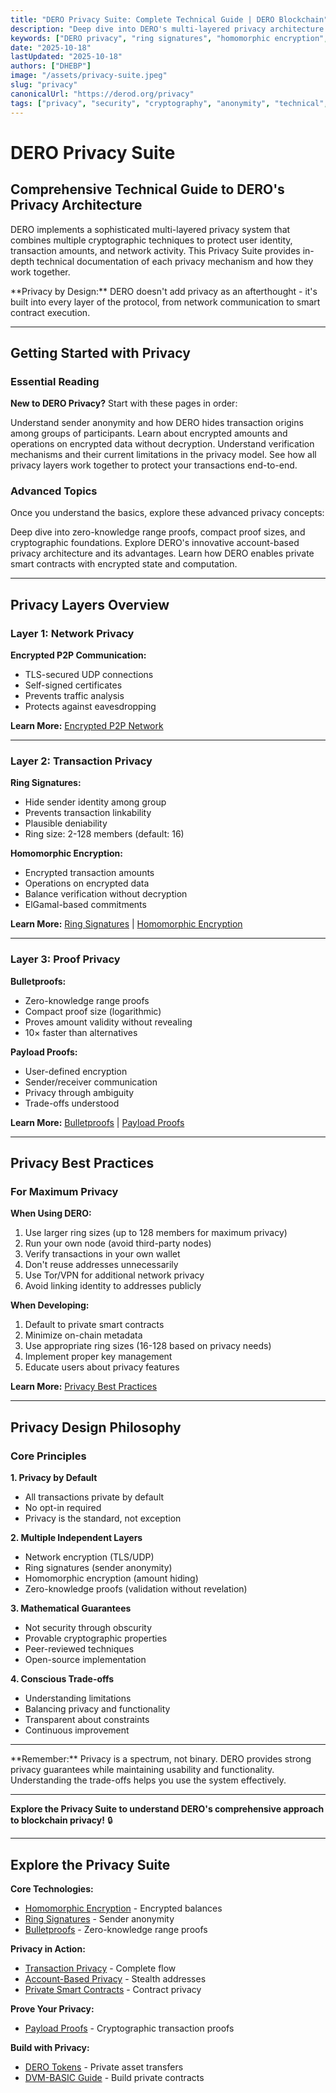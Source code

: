 ```yaml
---
title: "DERO Privacy Suite: Complete Technical Guide | DERO Blockchain"
description: "Deep dive into DERO's multi-layered privacy architecture including ring signatures, homomorphic encryption, bulletproofs, and transaction privacy mechanisms."
keywords: ["DERO privacy", "ring signatures", "homomorphic encryption", "bulletproofs", "transaction privacy", "blockchain anonymity", "privacy technology", "cryptographic privacy", "sender privacy", "DERO security"]
date: "2025-10-18"
lastUpdated: "2025-10-18"
authors: ["DHEBP"]
image: "/assets/privacy-suite.jpeg"
slug: "privacy"
canonicalUrl: "https://derod.org/privacy"
tags: ["privacy", "security", "cryptography", "anonymity", "technical", "research"]
---
```



# DERO Privacy Suite

## Comprehensive Technical Guide to DERO's Privacy Architecture

DERO implements a sophisticated multi-layered privacy system that combines multiple cryptographic techniques to protect user identity, transaction amounts, and network activity. This Privacy Suite provides in-depth technical documentation of each privacy mechanism and how they work together.

<Callout type="info">
  **Privacy by Design:** DERO doesn't add privacy as an afterthought - it's built into every layer of the protocol, from network communication to smart contract execution.
</Callout>

---

## Getting Started with Privacy

### Essential Reading

**New to DERO Privacy?** Start with these pages in order:

<Cards num={2}>
  <Card title="🔐 Ring Signatures" href="/privacy/ring-signatures">
    Understand sender anonymity and how DERO hides transaction origins among groups of participants.
  </Card>
  <Card title="🔢 Homomorphic Encryption" href="/privacy/homomorphic-encryption">
    Learn about encrypted amounts and operations on encrypted data without decryption.
  </Card>
  <Card title="📋 Payload Proofs" href="/privacy/payload-proofs">
    Understand verification mechanisms and their current limitations in the privacy model.
  </Card>
  <Card title="🔒 Transaction Privacy" href="/privacy/transaction-privacy">
    See how all privacy layers work together to protect your transactions end-to-end.
  </Card>
</Cards>

### Advanced Topics

Once you understand the basics, explore these advanced privacy concepts:

<Cards num={2}>
  <Card title="🎯 Bulletproofs Technical" href="/privacy/bulletproofs">
    Deep dive into zero-knowledge range proofs, compact proof sizes, and cryptographic foundations.
  </Card>
  <Card title="🏗️ Account Privacy Model" href="/privacy/account-based-privacy">
    Explore DERO's innovative account-based privacy architecture and its advantages.
  </Card>
  <Card title="🔐 Encrypted Smart Contracts" href="/privacy/private-smart-contracts">
    Learn how DERO enables private smart contracts with encrypted state and computation.
  </Card>
</Cards>

---

## Privacy Layers Overview

### Layer 1: Network Privacy

**Encrypted P2P Communication:**
- TLS-secured UDP connections
- Self-signed certificates
- Prevents traffic analysis
- Protects against eavesdropping

**Learn More:** [Encrypted P2P Network](/privacy/network-privacy)

---

### Layer 2: Transaction Privacy

**Ring Signatures:**
- Hide sender identity among group
- Prevents transaction linkability
- Plausible deniability
- Ring size: 2-128 members (default: 16)

**Homomorphic Encryption:**
- Encrypted transaction amounts
- Operations on encrypted data
- Balance verification without decryption
- ElGamal-based commitments

**Learn More:** [Ring Signatures](/privacy/ring-signatures) | [Homomorphic Encryption](/privacy/homomorphic-encryption)

---

### Layer 3: Proof Privacy

**Bulletproofs:**
- Zero-knowledge range proofs
- Compact proof size (logarithmic)
- Proves amount validity without revealing
- 10× faster than alternatives

**Payload Proofs:**
- User-defined encryption
- Sender/receiver communication
- Privacy through ambiguity
- Trade-offs understood

**Learn More:** [Bulletproofs](/privacy/bulletproofs) | [Payload Proofs](/privacy/payload-proofs)

---

## Privacy Best Practices

### For Maximum Privacy

**When Using DERO:**
1. Use larger ring sizes (up to 128 members for maximum privacy)
2. Run your own node (avoid third-party nodes)
3. Verify transactions in your own wallet
4. Don't reuse addresses unnecessarily
5. Use Tor/VPN for additional network privacy
6. Avoid linking identity to addresses publicly

**When Developing:**
1. Default to private smart contracts
2. Minimize on-chain metadata
3. Use appropriate ring sizes (16-128 based on privacy needs)
4. Implement proper key management
5. Educate users about privacy features

**Learn More:** [Privacy Best Practices](/privacy/best-practices)

---

## Privacy Design Philosophy

### Core Principles

**1. Privacy by Default**
- All transactions private by default
- No opt-in required
- Privacy is the standard, not exception

**2. Multiple Independent Layers**
- Network encryption (TLS/UDP)
- Ring signatures (sender anonymity)
- Homomorphic encryption (amount hiding)
- Zero-knowledge proofs (validation without revelation)

**3. Mathematical Guarantees**
- Not security through obscurity
- Provable cryptographic properties
- Peer-reviewed techniques
- Open-source implementation

**4. Conscious Trade-offs**
- Understanding limitations
- Balancing privacy and functionality
- Transparent about constraints
- Continuous improvement

---


<Callout type="info">
  **Remember:** Privacy is a spectrum, not binary. DERO provides strong privacy guarantees while maintaining usability and functionality. Understanding the trade-offs helps you use the system effectively.
</Callout>

---

**Explore the Privacy Suite to understand DERO's comprehensive approach to blockchain privacy!** 🔒


---

## Explore the Privacy Suite

**Core Technologies:**
- [Homomorphic Encryption](/privacy/homomorphic-encryption) - Encrypted balances
- [Ring Signatures](/privacy/ring-signatures) - Sender anonymity
- [Bulletproofs](/privacy/bulletproofs) - Zero-knowledge range proofs

**Privacy in Action:**
- [Transaction Privacy](/privacy/transaction-privacy) - Complete flow
- [Account-Based Privacy](/privacy/account-based-privacy) - Stealth addresses
- [Private Smart Contracts](/privacy/private-smart-contracts) - Contract privacy

**Prove Your Privacy:**
- [Payload Proofs](/privacy/payload-proofs) - Cryptographic transaction proofs

**Build with Privacy:**
- [DERO Tokens](/basics/tokens) - Private asset transfers
- [DVM-BASIC Guide](/dvm/dvm-basic) - Build private contracts
